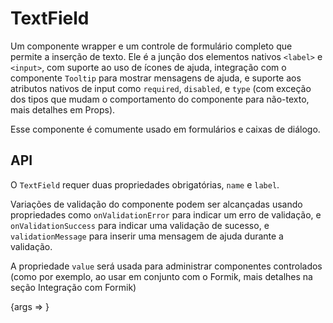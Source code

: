 
<Meta title="Forms/TextField" component={TextField} />

# TextField

Um componente wrapper e um controle de formulário completo que permite a inserção de texto. Ele é a junção dos elementos nativos `<label>` e `<input>`, com suporte ao uso de ícones de ajuda, integração com o componente `Tooltip` para mostrar mensagens de ajuda, e suporte aos atributos nativos de input como `required`, `disabled`, e `type` (com exceção dos tipos que mudam o comportamento do componente para não-texto, mais detalhes em Props).

Esse componente é comumente usado em formulários e caixas de diálogo.

## API

O `TextField` requer duas propriedades obrigatórias, `name` e `label`. 

Variações de validação do componente podem ser alcançadas usando propriedades como `onValidationError` para indicar um erro de validação, e `onValidationSuccess` para indicar uma validação de sucesso, e `validationMessage` para inserir uma mensagem de ajuda durante a validação.

A propriedade `value` será usada para administrar componentes controlados (como por exemplo, ao usar em conjunto com o Formik, mais detalhes na seção Integração com Formik)

<Canvas>
    <Story name="Regular TextField" args={{name: "inputName", label: "Input Label", placeholder: "Input Placeholder"}}>
      {args => <TextField {...args} />}
    </Story>
</Canvas>
